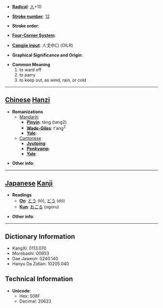 * '''[[Wiktionary:Chinese radical index| Radical]]''': [[Wiktionary:Chinese radical index 人|人]]+10

* '''[[Wiktionary:Chinese total strokes index|Stroke number]]''': [[Wiktionary:Chinese total strokes index 12|12]]

* '''Stroke order''': 

* '''[[Wiktionary:Chinese four corner index|Four-Corner System]]''': 

* '''[[Wiktionary:Chinese Cangjie index|Cangjie input]]''': 人戈中口 (OILR)

* '''Graphical Significance and Origin''': 

* '''Common Meaning'''
*#to ward off
*# to parry
*# to keep out, as wind, rain, or cold


----

== [[Chinese]] [[Hanzi]] ==

* '''Romanizations'''
** [[Mandarin]]
*** '''[[Pinyin]]''': táng (tang2)
*** '''[[Wade-Giles]]''': t'ang<sup>2</sup>
*** '''[[Yale]]''': 
**[[Cantonese]]
***'''[[Jyutping]]''':
***'''[[Penkyamp]]''': 
***'''[[Yale]]''': 

* '''Other info''': 

----

== [[Japanese]] [[Kanji]] ==

* '''Readings'''
** '''[[On]]''': [[とう]] (tō), [[どう]] (dō)
** '''[[Kun]]''': [[おごる]] (ogoru)

* '''Other info''':  

----

== Dictionary Information ==

* KangXi: 0113.070
* Morobashi: 00953
* Dae Jaweon: 0240.140
* Hanyu Da Zidian: 10205.040

== Technical Information ==

* '''Unicode''':
** Hex: 508F
** Decimal: 20623